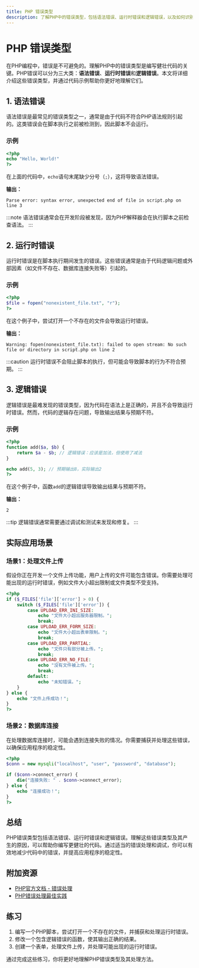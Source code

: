 ```yaml
---
title: PHP 错误类型
description: 了解PHP中的错误类型，包括语法错误、运行时错误和逻辑错误，以及如何识别和处理它们。
---
```


# PHP 错误类型

在PHP编程中，错误是不可避免的。理解PHP中的错误类型是编写健壮代码的关键。PHP错误可以分为三大类：**语法错误**、**运行时错误**和**逻辑错误**。本文将详细介绍这些错误类型，并通过代码示例帮助你更好地理解它们。

## 1. 语法错误

语法错误是最常见的错误类型之一，通常是由于代码不符合PHP语法规则引起的。这类错误会在脚本执行之前被检测到，因此脚本不会运行。

### 示例

```php
<?php
echo "Hello, World!"
?>
```

在上面的代码中，`echo`语句末尾缺少分号（`;`），这将导致语法错误。

**输出：**
```
Parse error: syntax error, unexpected end of file in script.php on line 3
```

:::note
语法错误通常会在开发阶段被发现，因为PHP解释器会在执行脚本之前检查语法。
:::

## 2. 运行时错误

运行时错误是在脚本执行期间发生的错误。这些错误通常是由于代码逻辑问题或外部因素（如文件不存在、数据库连接失败等）引起的。

### 示例

```php
<?php
$file = fopen("nonexistent_file.txt", "r");
?>
```

在这个例子中，尝试打开一个不存在的文件会导致运行时错误。

**输出：**
```
Warning: fopen(nonexistent_file.txt): failed to open stream: No such file or directory in script.php on line 2
```

:::caution
运行时错误不会阻止脚本的执行，但可能会导致脚本的行为不符合预期。
:::

## 3. 逻辑错误

逻辑错误是最难发现的错误类型，因为代码在语法上是正确的，并且不会导致运行时错误。然而，代码的逻辑存在问题，导致输出结果与预期不符。

### 示例

```php
<?php
function add($a, $b) {
    return $a - $b; // 逻辑错误：应该是加法，但使用了减法
}

echo add(5, 3); // 预期输出8，实际输出2
?>
```

在这个例子中，函数`add`的逻辑错误导致输出结果与预期不符。

**输出：**
```
2
```

:::tip
逻辑错误通常需要通过调试和测试来发现和修复。
:::

## 实际应用场景

### 场景1：处理文件上传

假设你正在开发一个文件上传功能，用户上传的文件可能包含错误。你需要处理可能出现的运行时错误，例如文件大小超出限制或文件类型不受支持。

```php
<?php
if ($_FILES['file']['error'] > 0) {
    switch ($_FILES['file']['error']) {
        case UPLOAD_ERR_INI_SIZE:
            echo "文件大小超出服务器限制。";
            break;
        case UPLOAD_ERR_FORM_SIZE:
            echo "文件大小超出表单限制。";
            break;
        case UPLOAD_ERR_PARTIAL:
            echo "文件只有部分被上传。";
            break;
        case UPLOAD_ERR_NO_FILE:
            echo "没有文件被上传。";
            break;
        default:
            echo "未知错误。";
    }
} else {
    echo "文件上传成功！";
}
?>
```

### 场景2：数据库连接

在处理数据库连接时，可能会遇到连接失败的情况。你需要捕获并处理这些错误，以确保应用程序的稳定性。

```php
<?php
$conn = new mysqli("localhost", "user", "password", "database");

if ($conn->connect_error) {
    die("连接失败: " . $conn->connect_error);
} else {
    echo "连接成功！";
}
?>
```

## 总结

PHP错误类型包括语法错误、运行时错误和逻辑错误。理解这些错误类型及其产生的原因，可以帮助你编写更健壮的代码。通过适当的错误处理和调试，你可以有效地减少代码中的错误，并提高应用程序的稳定性。

## 附加资源

- [PHP官方文档 - 错误处理](https://www.php.net/manual/en/book.errorfunc.php)
- [PHP错误处理最佳实践](https://www.php.net/manual/en/language.exceptions.php)

## 练习

1. 编写一个PHP脚本，尝试打开一个不存在的文件，并捕获和处理运行时错误。
2. 修改一个包含逻辑错误的函数，使其输出正确的结果。
3. 创建一个表单，处理文件上传，并处理可能出现的运行时错误。

通过完成这些练习，你将更好地理解PHP错误类型及其处理方法。